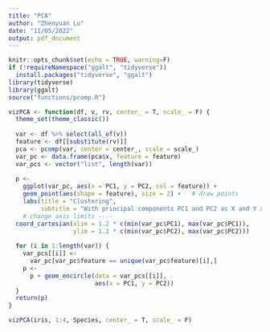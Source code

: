 ```yaml
---
title: "PCA"
author: "Zhenyuan Lu"
date: "11/05/2022"
output: pdf_document
---
```


```r
knitr::opts_chunk$set(echo = TRUE, warning=F)
if (!requireNamespace("ggalt", "tidyverse"))
  install.packages("tidyverse", "ggalt")
library(tidyverse)
library(ggalt)
source("functions/pcomp.R")
```


```r
vizPCA <- function(df, v, rv, center_ = T, scale_ = F) {
  theme_set(theme_classic())
  
  var <- df %>% select(all_of(v))
  feature <- df[[substitute(rv)]]
  pca <- pcomp(var, center = center_, scale = scale_)
  var_pc <- data.frame(pca$x, feature = feature)
  var_pcs <- vector("list", length(var))
  
  p <-
    ggplot(var_pc, aes(x = PC1, y = PC2, col = feature)) +
    geom_point(aes(shape = feature), size = 2) +   # draw points
    labs(title = "Clustering",
         subtitle = "With principal components PC1 and PC2 as X and Y axis") +
    # change axis limits ----
  coord_cartesian(xlim = 1.2 * c(min(var_pc$PC1), max(var_pc$PC1)),
                  ylim = 1.2 * c(min(var_pc$PC2), max(var_pc$PC2)))
  
  for (i in 1:length(var)) {
    var_pcs[[i]] <-
      var_pc[var_pc$feature == unique(var_pc$feature)[i],]
    p <-
      p + geom_encircle(data = var_pcs[[i]],
                        aes(x = PC1, y = PC2))
  }
  return(p)
}

vizPCA(iris, 1:4, Species, center_ = T, scale_ = F)
```
